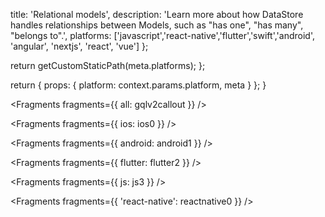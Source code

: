                   
  title: 'Relational models',
  description: 'Learn more about how DataStore handles relationships between Models, such as "has one", "has many", "belongs to".',
  platforms: ['javascript','react-native','flutter','swift','android', 'angular', 'nextjs', 'react', 'vue']
};

  return getCustomStaticPath(meta.platforms);
};

  return {
    props: {
      platform: context.params.platform,
      meta
    }
  };
}
          



<Fragments fragments={{ all: gqlv2callout }} />


<Fragments fragments={{ ios: ios0 }} />


<Fragments fragments={{ android: android1 }} />


<Fragments fragments={{ flutter: flutter2 }} />


<Fragments fragments={{ js: js3 }} />


<Fragments fragments={{ 'react-native': reactnative0 }} />
